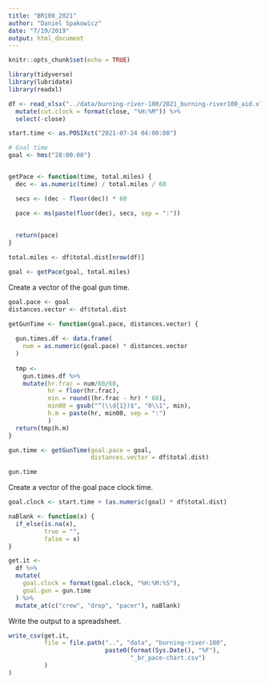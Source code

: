 ```yaml
---
title: "BR100_2021"
author: "Daniel Spakowicz"
date: "7/19/2019"
output: html_document
---
```


```r
knitr::opts_chunk$set(echo = TRUE)

library(tidyverse)
library(lubridate)
library(readxl)
```

```r
df <- read_xlsx("../data/burning-river-100/2021_burning-river100_aid.xlsx") %>%
  mutate(cut.clock = format(close, "%H:%M")) %>%
  select(-close)
```



```r
start.time <- as.POSIXct("2021-07-24 04:00:00")

# Goal time
goal <- hms("28:00:00")


getPace <- function(time, total.miles) {
  dec <- as.numeric(time) / total.miles / 60

  secs <- (dec - floor(dec)) * 60

  pace <- ms(paste(floor(dec), secs, sep = ":"))
  
  
  return(pace)  
}

total.miles <- df$total.dist[nrow(df)]

goal <- getPace(goal, total.miles)
```

Create a vector of the goal gun time.

```r
goal.pace <- goal
distances.vector <- df$total.dist

getGunTime <- function(goal.pace, distances.vector) {
  
  gun.times.df <- data.frame(
    num = as.numeric(goal.pace) * distances.vector
  )
  
  tmp <- 
    gun.times.df %>%
    mutate(hr.frac = num/60/60,
           hr = floor(hr.frac),
           min = round((hr.frac - hr) * 60),
           min00 = gsub("^(\\d{1})$", "0\\1", min),
           h.m = paste(hr, min00, sep = ":")
           )
  return(tmp$h.m)
}

gun.time <- getGunTime(goal.pace = goal,
                       distances.vector = df$total.dist)

gun.time
```

Create a vector of the goal pace clock time.

```r
goal.clock <- start.time + (as.numeric(goal) * df$total.dist)

naBlank <- function(x) {
  if_else(is.na(x),
          true = "",
          false = x)
}

get.it <- 
  df %>% 
  mutate(
    goal.clock = format(goal.clock, "%H:%M:%S"),
    goal.gun = gun.time
  ) %>%
  mutate_at(c("crew", "drop", "pacer"), naBlank)

```

Write the output to a spreadsheet.

```r
write_csv(get.it, 
          file = file.path("..", "data", "burning-river-100", 
                           paste0(format(Sys.Date(), "%F"), 
                                  "_br_pace-chart.csv")
          )
)
```



